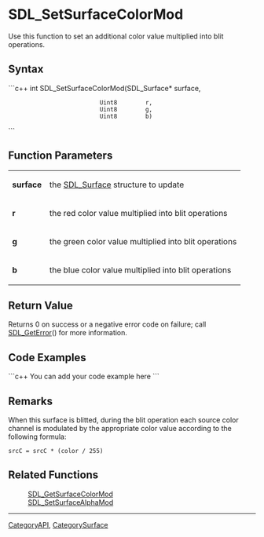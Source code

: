 <!-- pragma section-numbers off -->
<!-- pragma disable-camelcase -->

= SDL_SetSurfaceColorMod =
Use this function to set an additional color value multiplied into blit operations.


== Syntax ==
```c++
int SDL_SetSurfaceColorMod(SDL_Surface* surface,
                           Uint8        r,
                           Uint8        g,
                           Uint8        b)
```

== Function Parameters ==
{|
|'''surface'''
|the [[SDL_Surface]] structure to update
|-
|'''r'''
|the red color value multiplied into blit operations
|-
|'''g'''
|the green color value multiplied into blit operations
|-
|'''b'''
|the blue color value multiplied into blit operations
|}

== Return Value ==
Returns 0 on success or a negative error code on failure; call [[SDL_GetError]]() for more information.

== Code Examples ==
```c++
You can add your code example here
```

== Remarks ==
When this surface is blitted, during the blit operation each source color channel is modulated by the appropriate color value according to the following formula:
 <code>srcC = srcC * (color / 255)</code>

== Related Functions ==
:[[SDL_GetSurfaceColorMod]]
:[[SDL_SetSurfaceAlphaMod]]

----
[[CategoryAPI]], [[CategorySurface]]
